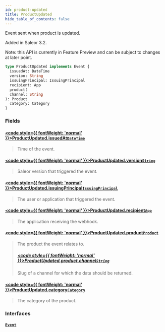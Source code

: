 ```yaml
---
id: product-updated
title: ProductUpdated
hide_table_of_contents: false
---
```








Event sent when product is updated.

Added in Saleor 3.2.

Note: this API is currently in Feature Preview and can be subject to changes at later point.

```graphql
type ProductUpdated implements Event {
  issuedAt: DateTime
  version: String
  issuingPrincipal: IssuingPrincipal
  recipient: App
  product(
  channel: String
): Product
  category: Category
}
```


### Fields

#### [<code style={{ fontWeight: 'normal' }}>ProductUpdated.<b>issuedAt</b></code>](#)<Bullet />[`DateTime`](../../../developer/api-reference/scalars/date-time) <Badge class="secondary" text="scalar"/>
> Time of the event.
> 

#### [<code style={{ fontWeight: 'normal' }}>ProductUpdated.<b>version</b></code>](#)<Bullet />[`String`](../../../developer/api-reference/scalars/string) <Badge class="secondary" text="scalar"/>
> Saleor version that triggered the event.
> 

#### [<code style={{ fontWeight: 'normal' }}>ProductUpdated.<b>issuingPrincipal</b></code>](#)<Bullet />[`IssuingPrincipal`](../../../developer/api-reference/unions/issuing-principal) <Badge class="secondary" text="union"/>
> The user or application that triggered the event.
> 

#### [<code style={{ fontWeight: 'normal' }}>ProductUpdated.<b>recipient</b></code>](#)<Bullet />[`App`](../../../developer/api-reference/objects/app) <Badge class="secondary" text="object"/>
> The application receiving the webhook.
> 

#### [<code style={{ fontWeight: 'normal' }}>ProductUpdated.<b>product</b></code>](#)<Bullet />[`Product`](../../../developer/api-reference/objects/product) <Badge class="secondary" text="object"/>
> The product the event relates to.
> ##### [<code style={{ fontWeight: 'normal' }}>ProductUpdated.product.<b>channel</b></code>](#)<Bullet />[`String`](../../../developer/api-reference/scalars/string) <Badge class="secondary" text="scalar"/>
> Slug of a channel for which the data should be returned.
> 

#### [<code style={{ fontWeight: 'normal' }}>ProductUpdated.<b>category</b></code>](#)<Bullet />[`Category`](../../../developer/api-reference/objects/category) <Badge class="secondary" text="object"/>
> The category of the product.
> 

### Interfaces

#### [`Event`](../../../developer/api-reference/interfaces/event) <Badge class="secondary" text="interface"/>
> 
> 





